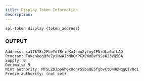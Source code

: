 ```yaml
---
title: Display Token Information
description: 
---
```


```bash
spl-token display {token_address}
```

### OUTPUT

```
Address: sa1TBY8s2FLeYd7BrieXoJswo2yfmyCFNrdLa6ufLAQ
Program: TokenkegQfeZyiNwAJbNbGKPFXCWuBvf9Ss623VQ5DA
Supply: 0
Decimals: 9
Mint authority: MTSLZDJppGh6xUcnrSSbSQE5fgbvCtQ496MqgQTv8c1
Freeze authority: (not set)
```